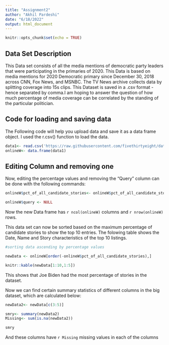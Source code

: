 ---
title: "Assignment2"
author: "Akhil Pardeshi"
date: "6/18/2022"
output: html_document
---

```{r setup, include=FALSE}
knitr::opts_chunk$set(echo = TRUE)
```

## Data Set Description
This Data set consists of all the media mentions of democratic party leaders that were participating in the primaries of 2020.
This Data is based on media mentions for 2020 Democratic primary since December 30, 2018 across CNN, Fox News, and MSNBC. The TV News archive collects data by splitting coverage into 15s clips. This Dataset is saved in a .csv format - hence separated by comma.I am hoping to answer the question of how much percentage of media coverage can be correlated by the standing of the particular politician.

## Code for loading and saving data
The Following code will help you upload data and save it as a data frame object. I used the r.csv() function to load the data.

```{r, echo=TRUE}

data1<- read.csv('https://raw.githubusercontent.com/fivethirtyeight/data/master/media-mentions-2020/online_weekly.csv')
onlineW<- data.frame(data1)

```

## Editing Column and removing one

Now, editing the percentage values and removing the "Query" column can be done with the following commands:

```{r , echo=TRUE}

onlineW$pct_of_all_candidate_stories<- onlineW$pct_of_all_candidate_stories*100

onlineW$query <- NULL

```

Now the new Data frame has `r ncol(onlineW)` columns and `r nrow(onlineW)` rows.

This data set can now be sorted based on the maximum percentage of candidate stories to show the top 10 entries. The folowing table shows the Date, Name and Story characteristics of the top 10 listings.
```{r, echo=FALSE}
#sorting data ascending by percentage values

newData <- onlineW[order(-onlineW$pct_of_all_candidate_stories),]

knitr::kable(newData[1:10,1:5])
```


This shows that Joe Biden had the most percentage of stories in the dataset.

Now we can find certain summary statistics of different columns in the big dataset, which are calculated below:

```{r, echo=FALSE}
newData2<- newData[c(3:5)] 

smry<- summary(newData2)
Missing<- sum(is.na(newData2))

smry
```
And these columns have `r Missing` missing values in each of the columns


